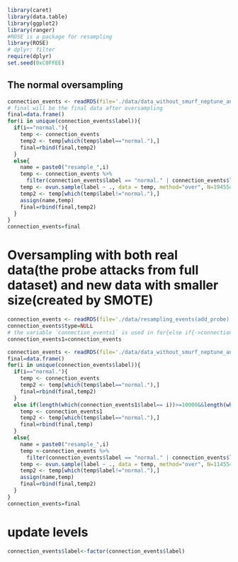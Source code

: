 ```r
library(caret)
library(data.table)
library(ggplot2)
library(ranger)
#ROSE is a package for resampling
library(ROSE)
# dplyr: filter
require(dplyr)
set.seed(0xC0FFEE)
```
##  The normal oversampling
```r
connection_events <- readRDS(file='./data/data_without_smurf_neptune_and_high_accuracy_attacks.rds')
# final will be the final data after oversampling
final=data.frame()
for(i in unique(connection_events$label)){
  if(i=="normal."){
    temp <- connection_events
    temp2 <- temp[which(temp$label=="normal."),]
    final=rbind(final,temp2)
  }
  else{
    name = paste0("resample_",i)
    temp <- connection_events %>% 
      filter(connection_events$label == "normal." | connection_events$label == i)
    temp <- ovun.sample(label ~ ., data = temp, method="over", N=194554)$data
    temp2 <- temp[which(temp$label!="normal."),]
    assign(name,temp) 
    final=rbind(final,temp2)
  }
}
connection_events=final
```
# Oversampling with both real data(the probe attacks from full dataset) and new data with smaller size(created by SMOTE)
```r
connection_events <- readRDS(file='./data/resampling_events(add_probe).rds')
connection_events$type=NULL
# the variable `connection_events1` is used in for{else if{->connection_events1<-}}
connection_events1=connection_events

connection_events <- readRDS(file='./data/data_without_smurf_neptune_and_high_accuracy_attacks.rds')
final=data.frame()
for(i in unique(connection_events$label)){
  if(i=="normal."){
    temp <- connection_events
    temp2 <- temp[which(temp$label=="normal."),]
    final=rbind(final,temp2)
  }
  else if(length(which(connection_events1$label== i))>=10000&&length(which(connection_events1$label== i))<=20000){
    temp <- connection_events1
    temp2 <- temp[which(temp$label=="normal."),]
    final=rbind(final,temp)
  }
  else{
    name = paste0("resample_",i)
    temp <-connection_events %>% 
      filter(connection_events$label == "normal." | connection_events$label == i)
    temp <- ovun.sample(label ~ ., data = temp, method="over", N=114554)$data
    temp2 <- temp[which(temp$label!="normal."),]
    assign(name,temp)
    final=rbind(final,temp2)
  }
}
connection_events=final
```
# update levels
```r
connection_events$label<-factor(connection_events$label)
```
